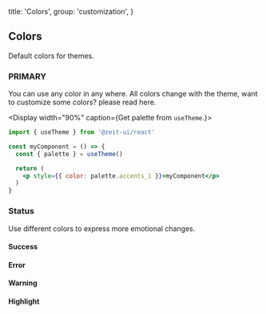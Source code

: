 
  title: 'Colors',
  group: 'customization',
}

## Colors

Default colors for themes.

<Spacer y={2} />

### PRIMARY

You can use any color in any where. All colors change with the theme,
want to customize some colors? please read <NextLink href="/en-us/customization/themes"><a>here</a></NextLink>.

<Display width="90%" caption={<span>Get palette from <Code>useTheme</Code>.</span>}>

```jsx
import { useTheme } from '@zeit-ui/react'

const myComponent = () => {
  const { palette } = useTheme()

  return (
    <p style={{ color: palette.accents_1 }}>myComponent</p>
  )
}
```

</Display>
<Spacer y={1} />
<Colors type="normal" />
<Spacer y={3} />

### Status

Use different colors to express more emotional changes.

#### Success

<Colors type="success" />
<Spacer y={3} />

#### Error

<Colors type="error" />
<Spacer y={3} />

#### Warning

<Colors type="warning" />
<Spacer y={3} />

#### Highlight

<Colors type="highlight" />
<Spacer y={3} />

